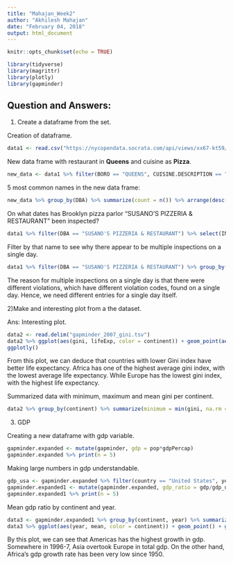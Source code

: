 ```yaml
---
title: "Mahajan_Week2"
author: "Akhilesh Mahajan"
date: "February 04, 2018"
output: html_document
---
```


```r
knitr::opts_chunk$set(echo = TRUE)
```

```r
library(tidyverse)
library(magrittr)
library(plotly)
library(gapminder)
```

## Question and Answers:
1) Create a dataframe from the set.

Creation of dataframe.
```r
data1 <- read.csv("https://nycopendata.socrata.com/api/views/xx67-kt59/rows.csv?accessType=DOWNLOAD")
```

New data frame with restaurant in **Queens** and cuisine as **Pizza**.
```r
new_data <- data1 %>% filter(BORO == "QUEENS", CUISINE.DESCRIPTION == "Pizza")
```

5 most common names in the new data frame:
```r
new_data %>% group_by(DBA) %>% summarize(count = n()) %>% arrange(desc(count)) %>% print(n = 5)
```

On what dates has Brooklyn pizza parlor "SUSANO'S PIZZERIA & RESTAURANT" been inspected?
```r
data1 %>% filter(DBA == "SUSANO'S PIZZERIA & RESTAURANT") %>% select(INSPECTION.DATE)
```

Filter by that name to see why there appear to be multiple inspections on a single day.
```r
data1 %>% filter(DBA == "SUSANO'S PIZZERIA & RESTAURANT") %>% group_by(INSPECTION.DATE) %>% select(c(9, 11, 12)) %>% print(n = Inf, width = Inf)
```

The reason for multiple inspections on a single day is that there were different violations, which have different violation codes, found on a single day. Hence, we need different entries for a single day itself.

2)Make and interesting plot from a the dataset.

Ans: Interesting plot.
```r
data2 <- read.delim("gapminder_2007_gini.tsv")
data2 %>% ggplot(aes(gini, lifeExp, color = continent)) + geom_point(aes(size = pop, label = country)) + facet_wrap(~continent, nrow = 2)
ggplotly()
```

From this plot, we can deduce that countries with lower Gini index have better life expectancy. Africa has one of the highest average gini index, with the lowest average life expectancy. While Europe has the lowest gini index, with the highest life expectancy. 

Summarized data with minimum, maximum and mean gini per continent.
```r
data2 %>% group_by(continent) %>% summarize(minimum = min(gini, na.rm = TRUE), maximum = max(gini, na.rm = TRUE), mean = mean(gini, na.rm = TRUE))
```

3) GDP

Creating a new dataframe with gdp variable.
```r
gapminder.expanded <- mutate(gapminder, gdp = pop*gdpPercap)
gapminder.expanded %>% print(n = 5)
```

Making large numbers in gdp understandable.
```r
gdp_usa <- gapminder.expanded %>% filter(country == "United States", year == 2007)
gapminder.expanded1 <- mutate(gapminder.expanded, gdp_ratio = gdp/gdp_usa$gdp)
gapminder.expanded1 %>% print(n = 5)
```

Mean gdp ratio by continent and year.
```r
data3 <- gapminder.expanded1 %>% group_by(continent, year) %>% summarize(mean = mean(gdp_ratio))
data3 %>% ggplot(aes(year, mean, color = continent)) + geom_point() + geom_line()
```

By this plot, we can see that Americas has the highest growth in gdp. Somewhere in 1996-7, Asia overtook Europe in total gdp. On the other hand, Africa's gdp growth rate has been very low since 1950.